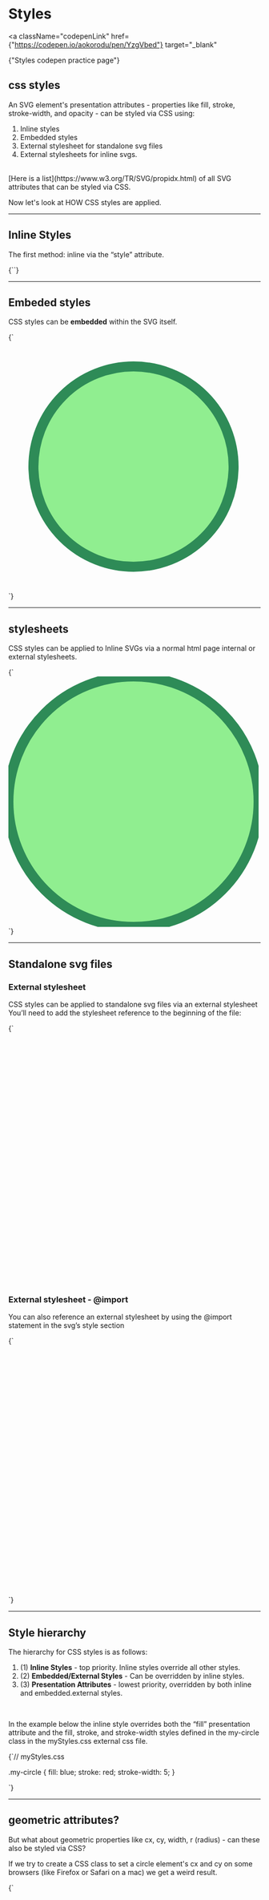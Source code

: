 
# Styles

<a
  className="codepenLink"
  href={"https://codepen.io/aokorodu/pen/YzgVbed"}
  target="_blank"
>
  {"Styles codepen practice page"}
</a>

## css styles

An SVG element's presentation attributes - properties like fill, stroke, stroke-width, and opacity - can be styled via CSS using:

1. Inline styles
2. Embedded styles
3. External stylesheet for standalone svg files
4. External stylesheets for inline svgs.

<br />
[Here is a list](https://www.w3.org/TR/SVG/propidx.html) of all SVG attributes that
can be styled via CSS.

Now let's look at HOW CSS styles are applied.

---

## Inline Styles

The first method: inline via the “style” attribute.

<Blocks>
  {`<circle 
cx="250" cy="250" r="200" 
style="fill: lightgreen; stroke: seagreen; stroke-width: 20" />`}
</Blocks>

<Example1 />

---

## Embeded styles

CSS styles can be **embedded** within the SVG itself.

<Blocks>
  {`<svg width="500" height="500" viewbox="0 0 500 500">
   <style>
       #my-circle {
           fill: lightgreen;
           stroke: seagreen;
           stroke-width: 20;
       }
   </style>
   <circle 
        id="my-circle" 
        cx="250" cy="250" r="200" />
</svg>`}
</Blocks>

---

## stylesheets

CSS styles can be applied to Inline SVGs via a normal html page internal or external stylesheets.

<Blocks caption="external stylesheet">
  {`<html
.
.
<link rel="stylesheet" href="myStyles.css">
<body>
   <svg width="500" height="500" viewbox="0 0 500 500">
   <circle id="my-circle" cx="250" cy="250" r="250" />
   </svg>
</body>`}
</Blocks>

---

## Standalone svg files

### External stylesheet

CSS styles can be applied to standalone svg files via an external stylesheet You’ll need to add the stylesheet reference to the beginning of the file:

<Blocks>
  {`<?xml-stylesheet type="text/css" href="myStyles.css" ?>
<svg width="500" height="500" viewbox="0 0 500 500">...`}
</Blocks>

### External stylesheet - @import

You can also reference an external stylesheet by using the @import statement in the svg’s style section

<Blocks>
  {`<svg width="500" height="500" viewbox="0 0 500 500">
 <style>
   @import url(myStyles.css);
 </style>
 .
 .
</svg>`}
</Blocks>

---

## Style hierarchy

The hierarchy for CSS styles is as follows:

1. (1) **Inline Styles** - top priority. Inline styles override all other styles.
2. (2) **Embedded/External Styles** - Can be overridden by inline styles.
3. (3) **Presentation Attributes** - lowest priority, overridden by both inline and embedded.external styles.

<br />

In the example below the inline style overrides both the “fill” presentation attribute and the fill, stroke, and stroke-width styles defined in the my-circle class in the myStyles.css external css file.

<Blocks>
  {`// myStyles.css

.my-circle {
fill: blue;
stroke: red;
stroke-width: 5;
}

<circle 
    class="my-circle" 
    cx="250" cy="250" r="200" 
    fill="purple" 
    style="fill: orange; stroke: seagreen; stroke-width: 20"/>`}
</Blocks>

<Example2 />

---

## geometric attributes?

But what about geometric properties like cx, cy, width, r (radius) - can these also be styled via CSS?

If we try to create a CSS class to set a circle element's cx and cy on some browsers (like Firefox or Safari on a mac) we get a weird result.

<Blocks>
  {`<svg width="500" height="500" viewbox="0 0 500 500">
   <style>
       .geo-style{
           cx: 250;
           cy: 250;
       }
   </style>
   <circle class="geo-style" r="50" fill="purple" />   
</svg>`}
</Blocks>

#### safari and firefox

<img
  src="/styles_geo_att_ff_safari.png"
  alt="image"
  width="500"
  height="auto"
/>

#### chrome

<img src="/styles_geo_att_chrome.png" alt="image" width="500" height="auto" />

Some browsers don't understand the svg's geometric properties in css, so the circle is just placed at 0, 0.

But when we add the px unit of measure, it magically works! Or it might not work then either, depending on your browser and/or operating system!

<Blocks>
  {`<svg width="500" height="500" viewbox="0 0 500 500">
   <style>
       .geo-style{
           cx: 250px;
           cy: 250px;
       }
   </style>
   <circle class="geo-style" r="50" fill="purple" />   
</svg>`}
</Blocks>

#### firefox,chrome, and safari with units of measure (px) added to geometric properties

<img src="/styles_geo_att_chrome.png" alt="image" width="500" height="auto" />

So the answer to our question: Can geometric properties be styled via CSS? Perhaps.

The current version of the svg spec (1.1) does not allow geometric attributes to be styled via CSS. The next version of the spec, SVG 2.0, WILL allow for styling of geometric attributes. And while most browsers have already started implementing the spec, implementation is spotty and inconsistent at best, which means you'll see some odd behavior (like the style working with the 'px' units when these aren't required in the presentation attributes).
